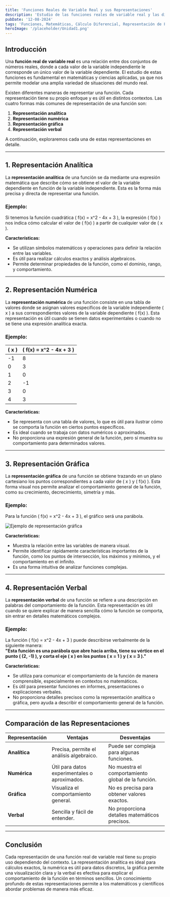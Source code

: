 ```yaml
---
title: 'Funciones Reales de Variable Real y sus Representaciones'
description: 'Estudio de las funciones reales de variable real y las distintas formas de representarlas: analítica, numérica, gráfica y verbal.'
pubDate: '12-08-2024'
tags: 'Funciones, Matemáticas, Cálculo Diferencial, Representación de Funciones'
heroImage: '/placeholder/Unidad1.png'
---
```


## Introducción

Una **función real de variable real** es una relación entre dos conjuntos de números reales, donde a cada valor de la variable independiente le corresponde un único valor de la variable dependiente. El estudio de estas funciones es fundamental en matemáticas y ciencias aplicadas, ya que nos permite modelar una amplia variedad de situaciones del mundo real.

Existen diferentes maneras de representar una función. Cada representación tiene su propio enfoque y es útil en distintos contextos. Las cuatro formas más comunes de representación de una función son:

1. **Representación analítica**  
2. **Representación numérica**  
3. **Representación gráfica**  
4. **Representación verbal**

A continuación, exploraremos cada una de estas representaciones en detalle.

---

## 1. Representación Analítica

La **representación analítica** de una función se da mediante una expresión matemática que describe cómo se obtiene el valor de la variable dependiente en función de la variable independiente. Esta es la forma más precisa y directa de representar una función.

### Ejemplo:

Si tenemos la función cuadrática \( f(x) = x^2 - 4x + 3 \), la expresión \( f(x) \) nos indica cómo calcular el valor de \( f(x) \) a partir de cualquier valor de \( x \).

**Características:**  
- Se utilizan símbolos matemáticos y operaciones para definir la relación entre las variables.  
- Es útil para realizar cálculos exactos y análisis algebraicos.  
- Permite determinar propiedades de la función, como el dominio, rango, y comportamiento.

---

## 2. Representación Numérica

La **representación numérica** de una función consiste en una tabla de valores donde se asignan valores específicos de la variable independiente \( x \) a sus correspondientes valores de la variable dependiente \( f(x) \). Esta representación es útil cuando se tienen datos experimentales o cuando no se tiene una expresión analítica exacta.

### Ejemplo:

| \( x \) | \( f(x) = x^2 - 4x + 3 \) |
|--------|---------------------------|
| -1     | 8                         |
| 0      | 3                         |
| 1      | 0                         |
| 2      | -1                        |
| 3      | 0                         |
| 4      | 3                         |

**Características:**  
- Se representa con una tabla de valores, lo que es útil para ilustrar cómo se comporta la función en ciertos puntos específicos.  
- Es ideal cuando se trabaja con datos numéricos o aproximados.  
- No proporciona una expresión general de la función, pero sí muestra su comportamiento para determinados valores.

---

## 3. Representación Gráfica

La **representación gráfica** de una función se obtiene trazando en un plano cartesiano los puntos correspondientes a cada valor de \( x \) y \( f(x) \). Esta forma visual nos permite analizar el comportamiento general de la función, como su crecimiento, decrecimiento, simetría y más.

### Ejemplo:

Para la función \( f(x) = x^2 - 4x + 3 \), el gráfico será una parábola.

![Ejemplo de representación gráfica](/placeholder/Parabola1_4.jpeg)


**Características:**  
- Muestra la relación entre las variables de manera visual.  
- Permite identificar rápidamente características importantes de la función, como los puntos de intersección, los máximos y mínimos, y el comportamiento en el infinito.  
- Es una forma intuitiva de analizar funciones complejas.

---

## 4. Representación Verbal

La **representación verbal** de una función se refiere a una descripción en palabras del comportamiento de la función. Esta representación es útil cuando se quiere explicar de manera sencilla cómo la función se comporta, sin entrar en detalles matemáticos complejos.

### Ejemplo:

La función \( f(x) = x^2 - 4x + 3 \) puede describirse verbalmente de la siguiente manera:  
**"Esta función es una parábola que abre hacia arriba, tiene su vértice en el punto \( (2, -1) \), y corta el eje \( x \) en los puntos \( x = 1 \) y \( x = 3 \)."**

**Características:**  
- Se utiliza para comunicar el comportamiento de la función de manera comprensible, especialmente en contextos no matemáticos.  
- Es útil para presentar funciones en informes, presentaciones o explicaciones verbales.  
- No proporciona detalles precisos como la representación analítica o gráfica, pero ayuda a describir el comportamiento general de la función.

---

## Comparación de las Representaciones

| Representación     | Ventajas                                     | Desventajas                             |
|--------------------|----------------------------------------------|-----------------------------------------|
| **Analítica**      | Precisa, permite el análisis algebraico.     | Puede ser compleja para algunas funciones. |
| **Numérica**       | Útil para datos experimentales o aproximados. | No muestra el comportamiento global de la función. |
| **Gráfica**        | Visualiza el comportamiento general.         | No es precisa para obtener valores exactos. |
| **Verbal**         | Sencilla y fácil de entender.                | No proporciona detalles matemáticos precisos. |

---

## Conclusión

Cada representación de una función real de variable real tiene su propio uso dependiendo del contexto. La representación analítica es ideal para cálculos exactos, la numérica es útil para datos discretos, la gráfica permite una visualización clara y la verbal es efectiva para explicar el comportamiento de la función en términos sencillos. Un conocimiento profundo de estas representaciones permite a los matemáticos y científicos abordar problemas de manera más eficaz.